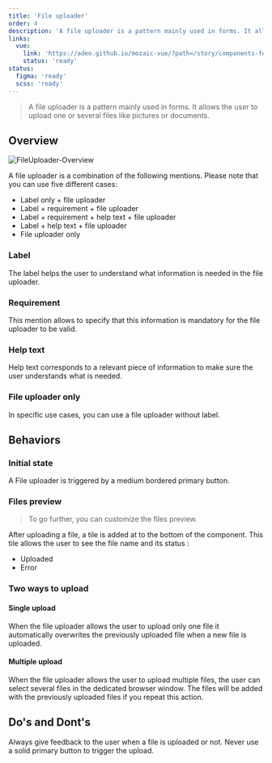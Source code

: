 ```yaml
---
title: 'File uploader'
order: 4
description: 'A file uploader is a pattern mainly used in forms. It allows the user to upload one or several files like pictures or documents.'
links:
  vue:
    link: 'https://adeo.github.io/mozaic-vue/?path=/story/components-form-mfileuploader'
    status: 'ready'
status:
  figma: 'ready'
  scss: 'ready'
---
```


> A file uploader is a pattern mainly used in forms. It allows the user to upload one or several files like pictures or documents.

## Overview

![FileUploader-Overview](FileUploader-Overview.png)

A file uploader is a combination of the following mentions. Please note that you can use five different cases:

- Label only + file uploader
- Label + requirement + file uploader
- Label + requirement + help text + file uploader
- Label + help text + file uploader
- File uploader only

### Label

The label helps the user to understand what information is needed in the file uploader.

<Preview path="with-field" nude />

### Requirement

This mention allows to specify that this information is mandatory for the file uploader to be valid.

<Preview path="requirement" nude />

### Help text

Help text corresponds to a relevant piece of information to make sure the user understands what is needed.

<Preview path="help-text" nude />

### File uploader only

In specific use cases, you can use a file uploader without label.

<Preview path="default" nude />

## Behaviors

### Initial state

A File uploader is triggered by a medium bordered primary button.

<Preview path="default" nude />

### Files preview

> To go further, you can customize the files preview.

After uploading a file, a tile is added at to the bottom of the component. This tile allows the user to see the file name and its status :

- Uploaded
- Error

<Preview path="uploaded-files-with-errors" nude />

### Two ways to upload

#### Single upload

When the file uploader allows the user to upload only one file it automatically overwrites the previously uploaded file when a new file is uploaded.

<Preview path="with-attribute-accept" nude />

#### Multiple upload

When the file uploader allows the user to upload multiple files, the user can select several files in the dedicated browser window. The files will be added with the previously uploaded files if you repeat this action.

<Preview path="with-attribute-multiple" nude />

## Do's and Dont's

<HintItem>
  Always give feedback to the user when a file is uploaded or not.
</HintItem>
<HintItem dont>
  Never use a solid primary button to trigger the upload.
</HintItem>
